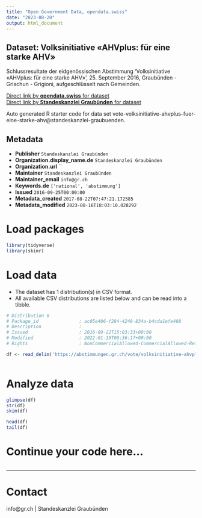 ```yaml
---
title: "Open Government Data, opendata.swiss"
date: "2023-08-20"
output: html_document
---
```


## Dataset: Volksinitiative «AHVplus: für eine starke AHV»

Schlussresultate der eidgenössischen Abstimmung 'Volksinitiative «AHVplus: für eine starke AHV»', 25. September 2016, Graubünden - Grischun - Grigioni, aufgeschlüsselt nach Gemeinden.

[Direct link by **opendata.swiss** for dataset](https://opendata.swiss/de/dataset/volksinitiative-ahvplus-fur-eine-starke-ahv)<br>
[Direct link by **Standeskanzlei Graubünden** for dataset](https://abstimmungen.gr.ch/vote/volksinitiative-ahvplus-fuer-eine-starke-ahv/data)

Auto generated R starter code for data set vote-volksinitiative-ahvplus-fuer-eine-starke-ahv@standeskanzlei-graubuenden.

## Metadata

- **Publisher** `Standeskanzlei Graubünden`
- **Organization.display_name.de** `Standeskanzlei Graubünden`
- **Organization.url** ``
- **Maintainer** `Standeskanzlei Graubünden`
- **Maintainer_email** `info@gr.ch`
- **Keywords.de** `['national', 'abstimmung']`
- **Issued** `2016-09-25T00:00:00`
- **Metadata_created** `2017-08-22T07:47:21.172585`
- **Metadata_modified** `2023-08-16T18:03:10.028292`


# Load packages

```r

library(tidyverse)
library(skimr)

```

# Load data

-   The dataset has 1 distribution(s) in CSV format.
-   All available CSV distributions are listed below and can be read into a tibble.

```r

# Distribution 0
# Package_id               : ac05e406-f284-4248-834a-b4cda1efe488
# Description              : 
# Issued                   : 2016-09-22T15:03:33+00:00
# Modified                 : 2022-01-19T06:36:17+00:00
# Rights                   : NonCommercialAllowed-CommercialAllowed-ReferenceRequired

df <- read_delim('https://abstimmungen.gr.ch/vote/volksinitiative-ahvplus-fuer-eine-starke-ahv/data-csv')



```

# Analyze data

```r

glimpse(df)
str(df)
skim(df)

head(df)
tail(df)

```

# Continue your code here...

```r

```

------------------------------------------------------------------------

# Contact

info@gr.ch | Standeskanzlei Graubünden
